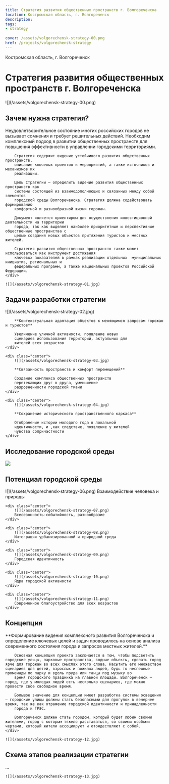 ```yaml
---
title: Стратегия развития общественных пространств г. Волгореченска
location: Костромская область, г. Волгореченск
description: 
tags:
- strategy
    
cover: /assets/volgorechensk-strategy-00.png
href: /projects/volgorechensk-strategy
---
```


Костромская область, г. Волгореченск


# Стратегия развития общественных пространств г. Волгореченска

<Wide>
    ![](/assets/volgorechensk-strategy-00.png)
</Wide>


## Зачем нужна стратегия?

<Grid>
    <div>
        Неудовлетворительное состояние многих российских городов не вызывает сомнения и требует
        решительных действий. Необходим комплексный подход в развитии общественных пространств для
        повышения эффективности в управлении городскими территориями.

        Стратегия содержит видение устойчивого развития общественных пространств,
        описание ключевых проектов и мероприятий, а также источников и механизмов их
        реализации.

        Цель Стратегии — определить видение развития общественных пространств как
        системы состоящей из взаимодополняющих и связанных между собой элементов
        городской среды Волгореченска. Стратегия должна содействовать формированию
        комфортной и разнообразной жизни горожан.

        Документ является ориентиром для осуществления инвестиционной деятельности на территории
        города, так как выделяет наиболее приоритетные и перспективные общественные пространства с
        целью создания новых объектов притяжения туристов и местных жителей.

        Стратегия развития общественных пространств также может использоваться как инструмент достижения
        ключевых показателей в рамках реализации отдельных  муниципальных инициатив, региональных и
        федеральных программ, а также национальных проектов Российской Федерации.
    </div>

    ![](/assets/volgorechensk-strategy-01.jpg)
</Grid>


## Задачи разработки стратегии

<Grid cols={3}>
    <div class="center">
        ![](/assets/volgorechensk-strategy-02.jpg)

        **Контекстуальная адаптация объектов к меняющимся запросам горожан и туристов**

        Увеличение уличной активности, появление новых
        сценариев использования территорий, актуальных для
        жителей всех возрастов
    </div>

    <div class="center">
        ![](/assets/volgorechensk-strategy-03.jpg)

        **Связанность пространств и комфорт перемещений**

        Создание комплекса общественных пространств
        перетекающих друг в друга, уменьшение
        разрозненности городской ткани
    </div>

    <div class="center">
        ![](/assets/volgorechensk-strategy-04.jpg)

        **Сохранение исторического пространственного каркаса**

        Отображение истории молодого года в локальной
        идентичности, и ,как следствие, появление у жителей
        чувства сопричастности
    </div>
</Grid>

## Исследование городской среды

![](/assets/volgorechensk-strategy-05.png)


## Потенциал городской среды

<Grid cols={3}>
    <div class="center">
        ![](/assets/volgorechensk-strategy-06.png)
        Взаимодействие человека и природы
    </div>

    <div class="center">
        ![](/assets/volgorechensk-strategy-07.png)
        Всесезонность-событийность, разнообразие
    </div>

    <div class="center">
        ![](/assets/volgorechensk-strategy-08.png)
        Интеграция урбанизированной и природной среды
    </div>

    <div class="center">
        ![](/assets/volgorechensk-strategy-09.png)
        Городская идентичность
    </div>

    <div class="center">
        ![](/assets/volgorechensk-strategy-10.png)
        Ядра городской активности
    </div>

    <div class="center">
        ![](/assets/volgorechensk-strategy-11.png)
        Современное благоустройство для всех возрастов
    </div>
</Grid>

## Концепция

<Grid>
    <div class="left">
        **Формирование видения комплексного развития
        Волгореченска и определение ключевых целей и задач проводилось на основе анализа современного состояния города и запросов местных жителей.**

        Основная концепция проекта заключается в том, чтобы подсветить городские улицы, парковые пространства, водные объекты, сделать город ярче для горожан во всех смыслах этого слова. Насытить его множеством сценариев для детей, взрослых и пожилых людей, будь то неспешные променады по парку и вдоль пруда или танцы под музыку во
        время городского праздника на главной площади. Волгореченск — город, где у молодых людей есть несколько сценариев, где можно провести свое свободное время.

        Большое значение для концепции имеет разработка системы освещения — городские улицы должны стать безопасными для прогулок в вечернее время, так же как отражение городской идентичности и принадлежности
        города к ГРЭС.

        Волгореченск должен стать городом, который будет любим своими жителями, город с которым тяжело расставаться, со своими особыми чертами, который жители ассоциируют и отождествляют с собой.
    </div>

    ![](/assets/volgorechensk-strategy-12.jpg)
</Grid>


## Схема этапов реализации стратегии

<Grid>
    <div>
        ...
    </div>

    ![](/assets/volgorechensk-strategy-13.jpg)
</Grid>
